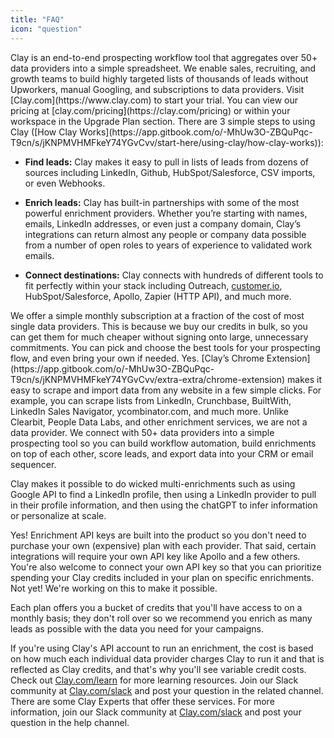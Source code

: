 ```yaml
---
title: "FAQ"
icon: "question"
---
```


<Accordion title="What makes Clay magical?.">
  Clay is an end-to-end prospecting workflow tool that aggregates over 50+ data providers into a simple spreadsheet. We enable sales, recruiting, and growth teams to build highly targeted lists of thousands of leads without Upworkers, manual Googling, and subscriptions to data providers.
</Accordion>
<Accordion title="How do I get access to Clay?">
  Visit [Clay.com](https://www.clay.com) to start your trial.
</Accordion>
<Accordion title="How do I upgrade my workspace?.">
  You can view our pricing at [clay.com/pricing](https://clay.com/pricing) or within your workspace in the Upgrade Plan section.
</Accordion>
<Accordion title="How does Clay work?">
There are 3 simple steps to using Clay ([How Clay Works](https://app.gitbook.com/o/-MhUw3O-ZBQuPqc-T9cn/s/jKNPMVHMFkeY74YGvCvv/start-here/using-clay/how-clay-works)): 

* **Find leads:** Clay makes it easy to pull in lists of leads from dozens of sources including LinkedIn, Github, HubSpot/Salesforce, CSV imports, or even Webhooks.

* **Enrich leads:** Clay has built-in partnerships with some of the most powerful enrichment providers. Whether you’re starting with names, emails, LinkedIn addresses, or even just a company domain, Clay’s integrations can return almost any people or company data possible from a number of open roles to years of experience to validated work emails.

* **Connect destinations:** Clay connects with hundreds of different tools to fit perfectly within your stack including Outreach, [customer.io](http://customer.io/), HubSpot/Salesforce, Apollo, Zapier (HTTP API), and much more.
</Accordion>
<Accordion title="How is Clay able to offer so many integrations at a low cost?">
We offer a simple monthly subscription at a fraction of the cost of most single data providers. This is because we buy our credits in bulk, so you can get them for much cheaper without signing onto large, unnecessary commitments. You can pick and choose the best tools for your prospecting flow, and even bring your own if needed.
</Accordion>
<Accordion title="How does Clay's Chrome Extension work? Is it included in my plan?">
  Yes. [Clay’s Chrome Extension](https://app.gitbook.com/o/-MhUw3O-ZBQuPqc-T9cn/s/jKNPMVHMFkeY74YGvCvv/extra-extra/chrome-extension) makes it easy to scrape and import data from any website in a few simple clicks. For example, you can scrape lists from LinkedIn, Crunchbase, BuiltWith, LinkedIn Sales Navigator, ycombinator.com, and much more. 
</Accordion>
<Accordion title="How is Clay different than Clearbit, People Data Labs, or other data providers?">
  Unlike Clearbit, People Data Labs, and other enrichment services, we are not a data provider. We connect with 50+ data providers into a simple prospecting tool so you can build workflow automation, build enrichments on top of each other, score leads, and export data into your CRM or email sequencer.

Clay makes it possible to do wicked multi-enrichments such as using Google API to find a LinkedIn profile, then using a LinkedIn provider to pull in their profile information, and then using the chatGPT to infer information or personalize at scale.

</Accordion>
<Accordion title="Are enrichment API keys included? Can I use my own API key?">
  Yes! Enrichment API keys are built into the product so you don't need to purchase your own (expensive) plan with each provider. That said, certain integrations will require your own API key like Apollo and a few others. You're also welcome to connect your own API key so that you can prioritize spending your Clay credits included in your plan on specific enrichments.
</Accordion>
<Accordion title="Can I run enrichments on a schedule/timer?">
  Not yet! We're working on this to make it possible.
</Accordion>
<Accordion title="How do credits work? Do they roll over to next month?">

Each plan offers you a bucket of credits that you'll have access to on a monthly basis; they don't roll over so we recommend you enrich as many leads as possible with the data you need for your campaigns.

If you're using Clay's API account to run an enrichment, the cost is based on how much each individual data provider charges Clay to run it and that is reflected as Clay credits, and that's why you'll see variable credit costs.
</Accordion>
<Accordion title="Where can I find examples and learn more about how to build my workflow?">
  Check out [Clay.com/learn](https://www.clay.com/learn) for more learning resources.
</Accordion>
<Accordion title="I got stuck or ran into a bug, who can I reach out to for help?">
  Join our Slack community at [Clay.com/slack](https://www.clay.com/slack) and post your question in the related channel.
</Accordion>
<Accordion title="Clay's learning curve is a bit too much for me, can someone help me build my ideal workflow?">
  There are some Clay Experts that offer these services. For more information, join our Slack community at [Clay.com/slack](https://www.clay.com/slack) and post your question in the help channel.
</Accordion>

